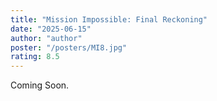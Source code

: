 ---
title: "Mission Impossible: Final Reckoning"
date: "2025-06-15"
author: "author"
poster: "/posters/MI8.jpg"
rating: 8.5
---

Coming Soon.

